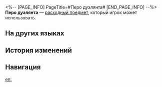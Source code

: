 <%-- [PAGE_INFO]
PageTitle=#Перо дуэлянта#
[END_PAGE_INFO] --%>
{{Расходный предмет Инфобокс
|id          = 408617
|Изображения = Предмет Перо дуэлянта.png
|Тип         = Расходные предметы силы атаки
|Редкость    = 3
|Эффект      = Повышает силу атаки всех союзников на 40% в следующем бою. В начале боя значительно повышается шанс того, что случайный персонаж будет атакован противниками.
|Описание    = Шляпа, украшенная пёстрыми перьями, возможно, слишком яркая, чтобы носить её каждый день, но некоторым людям нравится хотя бы на мгновение оказаться в центре внимания.
|Рецепт      = 
|Источник1   = [[Магазин одежды «Сладкие мечты»]]
|Источник2   = 
|Источник3   = 
}}
{{Описание|''«Все взоры устремлены на меня!»''}}
'''Перо дуэлянта''' — [[расходный предмет]], который игрок может использовать.

==На других языках==
{{На других языках
|en   = Duelist's Plume
|zhs  = 决斗翎羽
|zht  = 決鬥翎羽
|ja   = 決闘の羽
|ko   = 결투 깃털
|es   = Pluma del duelista
|fr   = Plume du duelliste
|ru   = Перо дуэлянта
|th   = Duelist's Plume
|vi   = Lông Vũ Quyết Đấu
|de   = Duellfeder
|id   = Duelist's Plume
|pt   = Pluma de Duelista
}}

==История изменений==
{{История изменений|3.5}}

==Навигация==
{{Расходные предметы Навбокс}}

[[en:]]